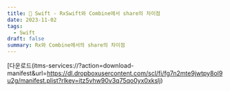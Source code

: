 ```yaml
---
title: 🍎 Swift - RxSwift와 Combine에서 share의 차이점
date: 2023-11-02
tags:
  - Swift
draft: false
summary: Rx와 Combine에서의 share의 차이점
---
```


<TOCInline toc={props.toc} indentDepth={2} />

[다운로드(itms-services://?action=download-manifest&url=https://dl.dropboxusercontent.com/scl/fi/fg7n2mte9jwtpy8ol9u2g/manifest.plist?rlkey=itz5vhw90v3q75qo0yx0xkslj)